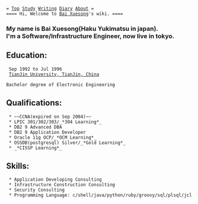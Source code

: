  = [[index|Top]] [[Study]] [[Writing]] [[diary/diary|Diary]] [[Bai Xuesong|About]] =
 ==== Hi, Welcome to [[Bai Xuesong]]'s wiki. ====

=== My name is Bai Xuesong(Haku Yukimatsu in japan). </br>I'm a Software/Infrastructure Engineer, now live in tokyo. ===

== Education: ==
  Sep 1992 to Jul 1996
  [[http://www.tju.edu.cn/english/|TianJin University, TianJin, China]]
  </br>Bachelor degree of Electronic Engineering

== Qualifications: ==
  * ~~CCNA(expired on Sep 2004)~~
  * LPIC 301/302/303/_*304 Learning*_
  * DB2 9 Advanced DBA
  * DB2 9 Application Developer
  * Oracle 11g OCP/_*OCM Learning*_
  * OSSDB(postgresql) Silver/_*Gold Learning*_
  * _*CISSP Learning*_

== Skills: ==
  * Application Developing Consulting
  * Infrastructure Construction Consulting
  * Security Consulting
  * Programming Language: c/shell/java/python/ruby/groovy/sql/plsql/jcl
